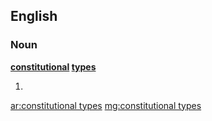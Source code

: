 ==English==

===Noun===
'''[[constitutional]] [[type]]s'''

# {{plural of|constitutional type}}

[[ar:constitutional types]]
[[mg:constitutional types]]